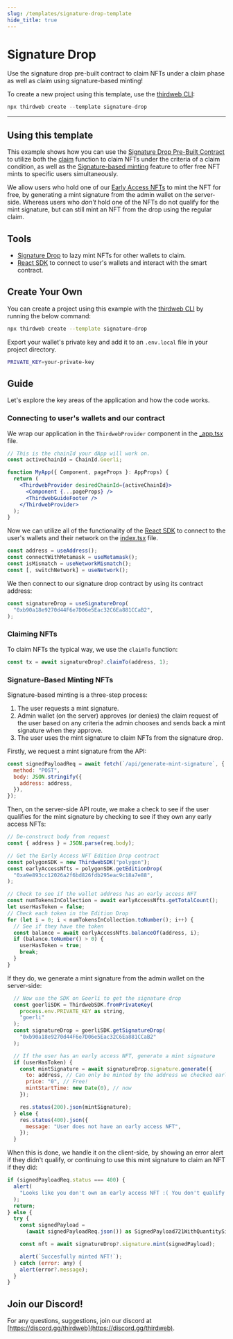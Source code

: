 ```yaml
---
slug: /templates/signature-drop-template
hide_title: true
---
```



# Signature Drop

Use the signature drop pre-built contract to claim NFTs under a claim phase as well as claim using signature-based minting!

To create a new project using this template, use the [thirdweb CLI](/thirdweb-cli):

```jsx
npx thirdweb create --template signature-drop
```

<div
  style={{
    display: "flex",
    flexDirection: "row",
    gap: "2%",
    marginBottom: 32,
    width: "100%",
    alignItems: "center",
    justifyContent: "center",
    marginTop: 16,
  }}
>
  <DemoButton
    link="http://signature-drop.thirdweb-example.com/"
    name="signature-drop"
  />
  <ViewCodeButton
    link="https://github.com/thirdweb-example/signature-drop"
    name="signature-drop"
  />
</div>

---

## Using this template

This example shows how you can use the [Signature Drop Pre-Built Contract](https://portal.thirdweb.com/pre-built-contracts/signature-drop) to
utilize both the [claim](https://portal.thirdweb.com/pre-built-contracts/signature-drop#minting--claiming-nfts) function to claim NFTs under the criteria
of a claim condition, as well as the [Signature-based minting](https://portal.thirdweb.com/advanced-features/on-demand-minting) feature to
offer free NFT mints to specific users simultaneously.

We allow users who hold one of our [Early Access NFTs](https://opensea.io/collection/thirdweb-community) to mint the NFT for free, by generating a mint signature from the admin wallet on the server-side. Whereas users who _don't_ hold one of the NFTs do not qualify for the mint signature, but can still mint an NFT from the drop using the regular claim.

## Tools

- [Signature Drop](https://portal.thirdweb.com/pre-built-contracts/signature-drop) to lazy mint NFTs for other wallets to claim.
- [React SDK](https://portal.thirdweb.com/react) to connect to user's wallets and interact with the smart contract.

## Create Your Own

You can create a project using this example with the [thirdweb CLI](https://portal.thirdweb.com/thirdweb-cli) by running the below command:

```bash
npx thirdweb create --template signature-drop
```

Export your wallet's private key and add it to an `.env.local` file in your project directory.

```bash
PRIVATE_KEY=your-private-key
```

## Guide

Let's explore the key areas of the application and how the code works.

### Connecting to user's wallets and our contract

We wrap our application in the `ThirdwebProvider` component in the [\_app.tsx](https://github.com/thirdweb-example/signature-drop/blob/main/pages/_app.tsx) file.

```jsx
// This is the chainId your dApp will work on.
const activeChainId = ChainId.Goerli;

function MyApp({ Component, pageProps }: AppProps) {
  return (
    <ThirdwebProvider desiredChainId={activeChainId}>
      <Component {...pageProps} />
      <ThirdwebGuideFooter />
    </ThirdwebProvider>
  );
}
```

Now we can utilize all of the functionality of the [React SDK](https://portal.thirdweb.com/react) to connect to the user's wallets and their network on the [index.tsx](https://github.com/thirdweb-example/signature-drop/blob/main/pages/index.tsx) file.

```jsx
const address = useAddress();
const connectWithMetamask = useMetamask();
const isMismatch = useNetworkMismatch();
const [, switchNetwork] = useNetwork();
```

We then connect to our signature drop contract by using its contract address:

```jsx
const signatureDrop = useSignatureDrop(
  "0xb90a18e9270d44F6e7D06e5Eac32C6Ea881CCaB2",
);
```

### Claiming NFTs

To claim NFTs the typical way, we use the `claimTo` function:

```jsx
const tx = await signatureDrop?.claimTo(address, 1);
```

### Signature-Based Minting NFTs

Signature-based minting is a three-step process:

1. The user requests a mint signature.
2. Admin wallet (on the server) approves (or denies) the claim request of the user based on any criteria the admin chooses and sends back a mint signature when they approve.
3. The user uses the mint signature to claim NFTs from the signature drop.

Firstly, we request a mint signature from the API:

```jsx
const signedPayloadReq = await fetch(`/api/generate-mint-signature`, {
  method: "POST",
  body: JSON.stringify({
    address: address,
  }),
});
```

Then, on the server-side API route, we make a check to see if the user qualifies for the mint signature by checking to see if they own any early access NFTs:

```jsx
// De-construct body from request
const { address } = JSON.parse(req.body);

// Get the Early Access NFT Edition Drop contract
const polygonSDK = new ThirdwebSDK("polygon");
const earlyAccessNfts = polygonSDK.getEditionDrop(
  "0xa9e893cc12026a2f6bd826fdb295eac9c18a7e88",
);

// Check to see if the wallet address has an early access NFT
const numTokensInCollection = await earlyAccessNfts.getTotalCount();
let userHasToken = false;
// Check each token in the Edition Drop
for (let i = 0; i < numTokensInCollection.toNumber(); i++) {
  // See if they have the token
  const balance = await earlyAccessNfts.balanceOf(address, i);
  if (balance.toNumber() > 0) {
    userHasToken = true;
    break;
  }
}
```

If they do, we generate a mint signature from the admin wallet on the server-side:

```jsx
  // Now use the SDK on Goerli to get the signature drop
  const goerliSDK = ThirdwebSDK.fromPrivateKey(
    process.env.PRIVATE_KEY as string,
    "goerli"
  );
  const signatureDrop = goerliSDK.getSignatureDrop(
    "0xb90a18e9270d44F6e7D06e5Eac32C6Ea881CCaB2"
  );

  // If the user has an early access NFT, generate a mint signature
  if (userHasToken) {
    const mintSignature = await signatureDrop.signature.generate({
      to: address, // Can only be minted by the address we checked earlier
      price: "0", // Free!
      mintStartTime: new Date(0), // now
    });

    res.status(200).json(mintSignature);
  } else {
    res.status(400).json({
      message: "User does not have an early access NFT",
    });
  }
```

When this is done, we handle it on the client-side, by showing an error alert if they didn't qualify, or continuing to use this mint signature to claim an NFT if they did:

```jsx
if (signedPayloadReq.status === 400) {
  alert(
    "Looks like you don't own an early access NFT :( You don't qualify for the free mint"
  );
  return;
} else {
  try {
    const signedPayload =
      (await signedPayloadReq.json()) as SignedPayload721WithQuantitySignature;

    const nft = await signatureDrop?.signature.mint(signedPayload);

    alert(`Succesfully minted NFT!`);
  } catch (error: any) {
    alert(error?.message);
  }
}
```

## Join our Discord!

For any questions, suggestions, join our discord at [https://discord.gg/thirdweb](https://discord.gg/thirdweb).
